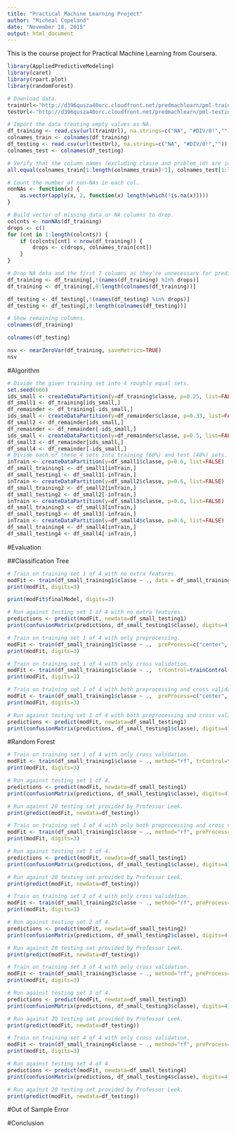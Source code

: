 ```yaml
---
title: "Practical Machine Learning Project"
author: "Micheal Copeland"
date: "November 18, 2015"
output: html_document
---
```


This is the course project for Practical Machine Learning from Coursera.

```r
library(AppliedPredictiveModeling)
library(caret)
library(rpart.plot)
library(randomForest)
```



```r
# Download data.
trainUrl<-"http://d396qusza40orc.cloudfront.net/predmachlearn/pml-training.csv"
testUrl<-"http://d396qusza40orc.cloudfront.net/predmachlearn/pml-testing.csv"

# Import the data treating empty values as NA.
df_training <- read.csv(url(trainUrl), na.strings=c("NA", "#DIV/0!",""))
colnames_train <- colnames(df_training)
df_testing <- read.csv(url(testUrl), na.strings=c("NA", "#DIV/0!",""))
colnames_test <- colnames(df_testing)

# Verify that the column names (excluding classe and problem_id) are identical in the training and test set.
all.equal(colnames_train[1:length(colnames_train)-1], colnames_test[1:length(colnames_train)-1])
```


```r
# Count the number of non-NAs in each col.
nonNAs <- function(x) {
    as.vector(apply(x, 2, function(x) length(which(!is.na(x)))))
}

# Build vector of missing data or NA columns to drop.
colcnts <- nonNAs(df_training)
drops <- c()
for (cnt in 1:length(colcnts)) {
    if (colcnts[cnt] < nrow(df_training)) {
        drops <- c(drops, colnames_train[cnt])
    }
}

# Drop NA data and the first 7 columns as they're unnecessary for predicting.
df_training <- df_training[,!(names(df_training) %in% drops)]
df_training <- df_training[,8:length(colnames(df_training))]

df_testing <- df_testing[,!(names(df_testing) %in% drops)]
df_testing <- df_testing[,8:length(colnames(df_testing))]

# Show remaining columns.
colnames(df_training)
```

```r
colnames(df_testing)
```

```r
nsv <- nearZeroVar(df_training, saveMetrics=TRUE)
nsv
```

#Algorithm

```r
# Divide the given training set into 4 roughly equal sets.
set.seed(666)
ids_small <- createDataPartition(y=df_training$classe, p=0.25, list=FALSE)
df_small1 <- df_training[ids_small,]
df_remainder <- df_training[-ids_small,]
ids_small <- createDataPartition(y=df_remainder$classe, p=0.33, list=FALSE)
df_small2 <- df_remainder[ids_small,]
df_remainder <- df_remainder[-ids_small,]
ids_small <- createDataPartition(y=df_remainder$classe, p=0.5, list=FALSE)
df_small3 <- df_remainder[ids_small,]
df_small4 <- df_remainder[-ids_small,]
# Divide each of these 4 sets into training (60%) and test (40%) sets.
inTrain <- createDataPartition(y=df_small1$classe, p=0.6, list=FALSE)
df_small_training1 <- df_small1[inTrain,]
df_small_testing1 <- df_small1[-inTrain,]
inTrain <- createDataPartition(y=df_small2$classe, p=0.6, list=FALSE)
df_small_training2 <- df_small2[inTrain,]
df_small_testing2 <- df_small2[-inTrain,]
inTrain <- createDataPartition(y=df_small3$classe, p=0.6, list=FALSE)
df_small_training3 <- df_small3[inTrain,]
df_small_testing3 <- df_small3[-inTrain,]
inTrain <- createDataPartition(y=df_small4$classe, p=0.6, list=FALSE)
df_small_training4 <- df_small4[inTrain,]
df_small_testing4 <- df_small4[-inTrain,]
```

#Evaluation

##Classification Tree

```r
# Train on training set 1 of 4 with no extra features.
modFit <- train(df_small_training1$classe ~ ., data = df_small_training1, method="rpart")
print(modFit, digits=3)
```
```r
print(modFit$finalModel, digits=3)
```

```r
# Run against testing set 1 of 4 with no extra features.
predictions <- predict(modFit, newdata=df_small_testing1)
print(confusionMatrix(predictions, df_small_testing1$classe), digits=4)
```

```r
# Train on training set 1 of 4 with only preprocessing.
modFit <- train(df_small_training1$classe ~ .,  preProcess=c("center", "scale"), data = df_small_training1, method="rpart")
print(modFit, digits=3)
```

```r
# Train on training set 1 of 4 with only cross validation.
modFit <- train(df_small_training1$classe ~ .,  trControl=trainControl(method = "cv", number = 4), data = df_small_training1, method="rpart")
print(modFit, digits=3)
```

```r
# Train on training set 1 of 4 with both preprocessing and cross validation.
modFit <- train(df_small_training1$classe ~ .,  preProcess=c("center", "scale"), trControl=trainControl(method = "cv", number = 4), data = df_small_training1, method="rpart")
print(modFit, digits=3)
```

```r
# Run against testing set 1 of 4 with both preprocessing and cross validation.
predictions <- predict(modFit, newdata=df_small_testing1)
print(confusionMatrix(predictions, df_small_testing1$classe), digits=4)
```

#Random Forest

```r
# Train on training set 1 of 4 with only cross validation.
modFit <- train(df_small_training1$classe ~ ., method="rf", trControl=trainControl(method = "cv", number = 4), data=df_small_training1)
print(modFit, digits=3)
```

```r
# Run against testing set 1 of 4.
predictions <- predict(modFit, newdata=df_small_testing1)
print(confusionMatrix(predictions, df_small_testing1$classe), digits=4)
```
```r
# Run against 20 testing set provided by Professor Leek.
print(predict(modFit, newdata=df_testing))
```
```r
# Train on training set 1 of 4 with only both preprocessing and cross validation.
modFit <- train(df_small_training1$classe ~ ., method="rf", preProcess=c("center", "scale"), trControl=trainControl(method = "cv", number = 4), data=df_small_training1)
print(modFit, digits=3)
```
```r
# Run against testing set 1 of 4.
predictions <- predict(modFit, newdata=df_small_testing1)
print(confusionMatrix(predictions, df_small_testing1$classe), digits=4)
```

```r
# Run against 20 testing set provided by Professor Leek.
print(predict(modFit, newdata=df_testing))
```

```r
# Train on training set 2 of 4 with only cross validation.
modFit <- train(df_small_training2$classe ~ ., method="rf", preProcess=c("center", "scale"), trControl=trainControl(method = "cv", number = 4), data=df_small_training2)
print(modFit, digits=3)
```
```r
# Run against testing set 2 of 4.
predictions <- predict(modFit, newdata=df_small_testing2)
print(confusionMatrix(predictions, df_small_testing2$classe), digits=4)
```
```r
# Run against 20 testing set provided by Professor Leek.
print(predict(modFit, newdata=df_testing))
```
```r
# Train on training set 3 of 4 with only cross validation.
modFit <- train(df_small_training3$classe ~ ., method="rf", preProcess=c("center", "scale"), trControl=trainControl(method = "cv", number = 4), data=df_small_training3)
print(modFit, digits=3)
```
```r
# Run against testing set 3 of 4.
predictions <- predict(modFit, newdata=df_small_testing3)
print(confusionMatrix(predictions, df_small_testing3$classe), digits=4)
```
```r
# Run against 20 testing set provided by Professor Leek.
print(predict(modFit, newdata=df_testing))
```
```r
# Train on training set 4 of 4 with only cross validation.
modFit <- train(df_small_training4$classe ~ ., method="rf", preProcess=c("center", "scale"), trControl=trainControl(method = "cv", number = 4), data=df_small_training4)
print(modFit, digits=3)
```
```r
# Run against testing set 4 of 4.
predictions <- predict(modFit, newdata=df_small_testing4)
print(confusionMatrix(predictions, df_small_testing4$classe), digits=4)
```

```r
# Run against 20 testing set provided by Professor Leek.
print(predict(modFit, newdata=df_testing))
```
#Out of Sample Error

#Conclusion
